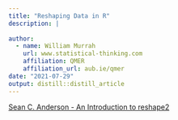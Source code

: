 ```yaml
---
title: "Reshaping Data in R"
description: |
 
author:
  - name: William Murrah 
    url: www.statistical-thinking.com
    affiliation: QMER
    affiliation_url: aub.ie/qmer
date: "2021-07-29"
output: distill::distill_article
---
```




[Sean C. Anderson - An Introduction to reshape2](https://seananderson.ca/2013/10/19/reshape/)